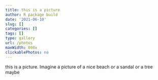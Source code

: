```yaml
---
title: this is a picture
author: R package build
date: '2021-06-10'
slug: []
categories: []
tags: []
type: gallery
url: /photos
maxWidth: 800x
clickablePhotos: no
---
```


this is a picture. Imagine a picture of a nice beach or a sandal or a tree maybe